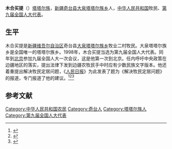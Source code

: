 '''木合买提'''（{{bd|？|||}}）[[塔塔尔族|塔塔尔族]]，[[新疆|新疆]][[奇台县|奇台县]][[大泉塔塔尔族乡|大泉塔塔尔族乡]]人，[[中华人民共和国|中华人民共和国]]牧民、[[第九届全国人大代表|第九届全国人大代表]]。

==生平==
木合买提是[[新疆维吾尔自治区|新疆维吾尔自治区]]奇台县[[大泉塔塔尔族乡|大泉塔塔尔族乡]]牧业二村牧民。大泉塔塔尔族乡是全国唯一的塔塔尔族乡。1998年，木合买提当选为第九届全国人大代表。同年到[[北京|北京]]参加九届全国人大一次会议，这是他第一次到北京。任内呼吁中央政策在边疆地区的落实，提出法律下发到边疆农牧民手中时应有少数民族文字版本。他还着重提出解决牧民定居问题，《[[人民日报|人民日报]]》为此发表了题为《解决牧民定居问题》的报道，专门报道了他的建议。<ref>{{cite news |language =  |author = |coauthors =  |url = http://www.people.com.cn/GB/shizheng/7501/7506/20020305/679371.html |title =  木合买提：解决牧民定居问题|publisher = 人民日报 |pages = 第六版 |date = 2002-03-05 |accessdate = }}</ref><ref>{{cite news |language =  |author =  |coauthors =  |url = http://news.sina.com.cn/c/2002-03-06/0903496384.html |title = 木合买提：政策到边疆别缩水 法律要有少数民族文字 |publisher = 新浪 |pages =  |date = 2002-03-06 |accessdate =  |archive-date = 2005-03-19 |archive-url = https://web.archive.org/web/20050319041014/http://news.sina.com.cn/c/2002-03-06/0903496384.html |dead-url = no }}</ref><ref>{{cite news |language =  |author =  |coauthors =  |url = http://www.people.com.cn/GB/shizheng/7501/7512/20020313/686507.html |title = 真情只为给人民群众代言——新疆团三位代表速写 |publisher = 人民网 |pages =  |date = 2002-03-13 |accessdate =  |archive-date = 2013-10-09 |archive-url = https://web.archive.org/web/20131009060125/http://people.com.cn/GB/shizheng/7501/7512/20020313/686507.html |dead-url = no }}</ref>

==参考文献==
{{reflist}}

{{中国人物小作品}}
{{DEFAULTSORT:Mu}}
[[Category:中华人民共和国农民|Category:中华人民共和国农民]]
[[Category:奇台人|Category:奇台人]]
[[Category:塔塔尔族人|Category:塔塔尔族人]]
[[Category:第九届全国人大代表|Category:第九届全国人大代表]]
